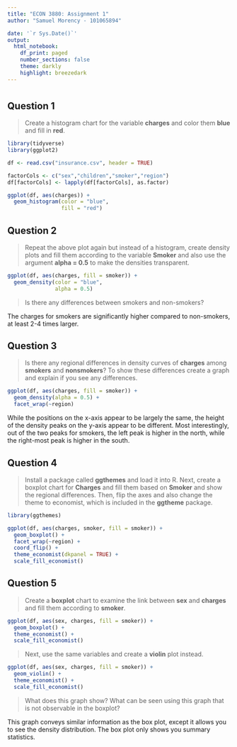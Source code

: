 ```yaml
---
title: "ECON 3880: Assignment 1"
author: "Samuel Morency - 101065894"

date: '`r Sys.Date()`'
output: 
  html_notebook: 
    df_print: paged
    number_sections: false
    theme: darkly
    highlight: breezedark
---
```


# {.tabset}

## Question 1

> Create a histogram chart for the variable **charges** and color them **blue** 
and fill in **red**.

```r
library(tidyverse)
library(ggplot2)

df <- read.csv("insurance.csv", header = TRUE)

factorCols <- c("sex","children","smoker","region")
df[factorCols] <- lapply(df[factorCols], as.factor)

ggplot(df, aes(charges)) + 
  geom_histogram(color = "blue",
                 fill = "red")
```
## Question 2

>Repeat the above plot again but instead of a histogram, create density plots 
and fill them according to the variable **Smoker** and also use the argument 
**alpha = 0.5** to make the densities transparent.

```r
ggplot(df, aes(charges, fill = smoker)) +
  geom_density(color = "blue",
               alpha = 0.5)
```
>Is there any differences between smokers and non-smokers?

The charges for smokers are significantly higher compared to non-smokers, at 
least 2-4 times larger.

## Question 3

>Is there any regional differences in density curves of **charges** among 
**smokers** and **nonsmokers**? To show these differences create a graph and 
explain if you see any differences.

```r
ggplot(df, aes(charges, fill = smoker)) +
  geom_density(alpha = 0.5) +
  facet_wrap(~region)
```
While the positions on the x-axis appear to be largely the same, the height of 
the density peaks on the y-axis appear to be different. Most interestingly, out 
of the two peaks for smokers, the left peak is higher in the north, while the 
right-most peak is higher in the south.

## Question 4

>Install a package called **ggthemes** and load it into R. Next, create a 
boxplot chart for **Charges** and fill them based on **Smoker** and show the 
regional differences. Then, flip the axes and also change the theme to 
economist, which is included in the **ggtheme** package.

```r
library(ggthemes)

ggplot(df, aes(charges, smoker, fill = smoker)) +
  geom_boxplot() +
  facet_wrap(~region) +
  coord_flip() +
  theme_economist(dkpanel = TRUE) +
  scale_fill_economist()
```
## Question 5

>Create a **boxplot** chart to examine the link between **sex** and **charges** 
and fill them according to **smoker**.

```r
ggplot(df, aes(sex, charges, fill = smoker)) +
  geom_boxplot() +
  theme_economist() +
  scale_fill_economist()
```
>Next, use the same variables and create a **violin** plot instead.

```r
ggplot(df, aes(sex, charges, fill = smoker)) +
  geom_violin() +
  theme_economist() +
  scale_fill_economist()
```
>What does this graph show? What can be seen using this graph that is not 
observable in the boxplot?

This graph conveys similar information as the box plot, except it allows you
to see the density distribution. The box plot only shows you summary statistics.
